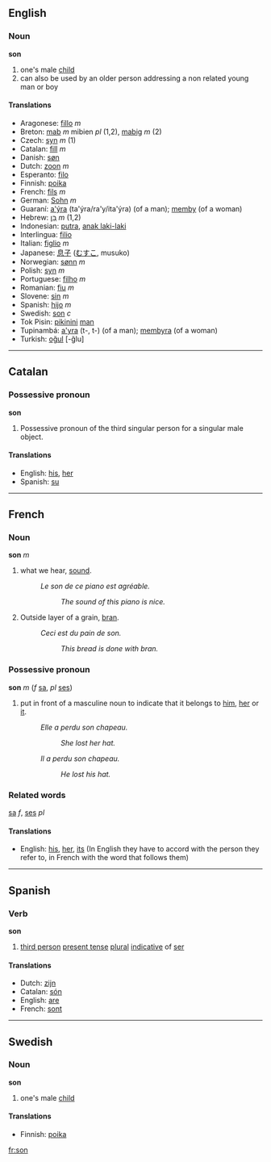 ==English==
=== Noun===
'''son'''

#one's male [[child]]
#can also be used by an older person addressing a non related young man or boy

====Translations====
*Aragonese: [[fillo]] ''m''
*Breton: [[mab]] ''m'' mibien ''pl'' (1,2), [[mabig]] ''m'' (2)
*Czech: [[syn]] ''m'' (1)
*Catalan: [[fill]] ''m''
*Danish: [[søn]]
*Dutch: [[zoon]] ''m''
*Esperanto: [[filo]]
*Finnish: [[poika]]
*French: [[fils]] ''m''
*German: [[Sohn]] ''m''
*Guaraní: [[a'ýra]] (ta'ýra/ra'y/ita'ýra) (of a man); [[memby]] (of a woman)
*Hebrew: [[בֵּן]] ''m'' (1,2)
*Indonesian: [[putra]], [[anak laki-laki]]
*Interlingua: [[filio]]
*Italian: [[figlio]] ''m''
*Japanese: [[息子]] ([[むすこ]], musuko)
*Norwegian: [[sønn]] ''m''
*Polish: [[syn]] ''m''
*Portuguese: [[filho]] ''m''
*Romanian: [[fiu]] ''m''
*Slovene: [[sin]] ''m''
*Spanish: [[hijo]] ''m''
*Swedish: [[son]] ''c''
*Tok Pisin: [[pikinini]] [[man]]
*Tupinambá: [[a'yra]] (t-, t-) (of a man); [[membyra]] (of a woman)
*Turkish: [[oğul]] [-ğlu]

----

==Catalan==
===Possessive pronoun===
'''son'''

#Possessive pronoun of the third singular person for a singular male object.

====Translations====
*English: [[his]], [[her]]
*Spanish: [[su]]

----

==French==
=== Noun ===
'''son''' ''m''

#what we hear, [[sound]].
#:''Le son de ce piano est agréable.''
#::''The sound of this piano is nice.''
#Outside layer of a grain, [[bran]].
#:''Ceci est du pain de son.''
#::''This bread is done with bran.''

=== Possessive pronoun ===
'''son''' ''m'' (''f'' [[sa]], ''pl'' [[ses]])

# put in front of a masculine noun to indicate that it belongs to [[him]], [[her]] or [[it]].
#:''Elle a perdu son chapeau.''
#::''She lost her hat.''
#:''Il a perdu son chapeau.''
#::''He lost his hat.''

===Related words===
[[sa]] ''f'', 
[[ses]] ''pl''

====Translations====
*English: [[his]], [[her]], [[its]] (In English they have to accord with the person they refer to, in French with the word that follows them)

----
==Spanish==
===Verb===
'''son'''

#[[third person]] [[present tense]] [[plural]] [[indicative]] of [[ser]]

====Translations====
*Dutch: [[zijn]]
*Catalan: [[són]]
*English: [[are]]
*French: [[sont]]

----

==Swedish==

=== Noun===
'''son'''

#one's male [[child]]

====Translations====

*Finnish: [[poika]]
[[fr:son]]